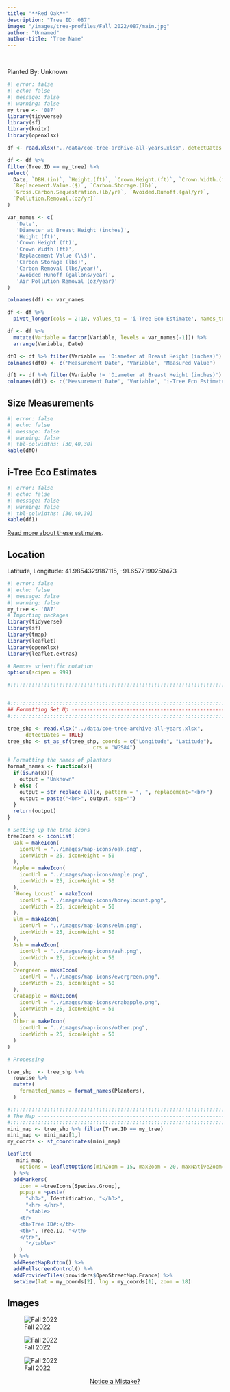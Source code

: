 ```yaml
---
title: "**Red Oak**"
description: "Tree ID: 087"
image: "/images/tree-profiles/Fall 2022/087/main.jpg"
author: "Unnamed"
author-title: 'Tree Name'
---
```


<br>


Planted By:  Unknown



```r
#| error: false
#| echo: false
#| message: false
#| warning: false
my_tree <- '087'
library(tidyverse)
library(sf)
library(knitr)
library(openxlsx)

df <- read.xlsx("../data/coe-tree-archive-all-years.xlsx", detectDates = TRUE)

df <- df %>%
filter(Tree.ID == my_tree) %>%
select(
  Date, `DBH.(in)`, `Height.(ft)`, `Crown.Height.(ft)`, `Crown.Width.(ft)`,
  `Replacement.Value.($)`, `Carbon.Storage.(lb)`,
  `Gross.Carbon.Sequestration.(lb/yr)`, `Avoided.Runoff.(gal/yr)`,
  `Pollution.Removal.(oz/yr)`
)

var_names <- c(
   'Date',
   'Diameter at Breast Height (inches)',
   'Height (ft)',
   'Crown Height (ft)',
   'Crown Width (ft)',
   'Replacement Value (\\$)',
   'Carbon Storage (lbs)',
   'Carbon Removal (lbs/year)',
   'Avoided Runoff (gallons/year)',
   'Air Pollution Removal (oz/year)'
)

colnames(df) <- var_names

df <- df %>%
  pivot_longer(cols = 2:10, values_to = 'i-Tree Eco Estimate', names_to = 'Variable')

df <- df %>%
  mutate(Variable = factor(Variable, levels = var_names[-1])) %>%
  arrange(Variable, Date)

df0 <- df %>% filter(Variable == 'Diameter at Breast Height (inches)')
colnames(df0) <- c('Measurement Date', 'Variable', 'Measured Value')

df1 <- df %>% filter(Variable != 'Diameter at Breast Height (inches)')
colnames(df1) <- c('Measurement Date', 'Variable', 'i-Tree Eco Estimated Value')

```
## **Size Measurements**

```r
#| error: false
#| echo: false
#| message: false
#| warning: false
#| tbl-colwidths: [30,40,30]
kable(df0)
```

## **i-Tree Eco Estimates**

```r
#| error: false
#| echo: false
#| message: false
#| warning: false
#| tbl-colwidths: [30,40,30]
kable(df1)
```


[Read more about these estimates](https://www.itreetools.org/support/resources-overview/i-tree-methods-and-files).

## **Location**

Latitude, Longitude: 41.9854329187115, -91.6577190250473

```r
#| error: false
#| echo: false
#| message: false
#| warning: false
my_tree <- '087'
# Importing packages
library(tidyverse)
library(sf)
library(tmap)
library(leaflet)
library(openxlsx)
library(leaflet.extras)

# Remove scientific notation
options(scipen = 999)

#:::::::::::::::::::::::::::::::::::::::::::::::::::::::::::::::::::::::::::::::


#:::::::::::::::::::::::::::::::::::::::::::::::::::::::::::::::::::::::::::::::
## Formatting Set Up -----------------------------------------------------------
#:::::::::::::::::::::::::::::::::::::::::::::::::::::::::::::::::::::::::::::::

tree_shp <- read.xlsx("../data/coe-tree-archive-all-years.xlsx",
      detectDates = TRUE)
tree_shp <- st_as_sf(tree_shp, coords = c("Longitude", "Latitude"),
                            crs = "WGS84")

# Formatting the names of planters
format_names <- function(x){
  if(is.na(x)){
    output = "Unknown"
  } else {
    output = str_replace_all(x, pattern = ", ", replacement="<br>")
    output = paste("<br>", output, sep="")
  }
  return(output)
}

# Setting up the tree icons
treeIcons <- iconList(
  Oak = makeIcon(
    iconUrl = "../images/map-icons/oak.png",
    iconWidth = 25, iconHeight = 50
  ),
  Maple = makeIcon(
    iconUrl = "../images/map-icons/maple.png",
    iconWidth = 25, iconHeight = 50
  ),
  `Honey Locust` = makeIcon(
    iconUrl = "../images/map-icons/honeylocust.png",
    iconWidth = 25, iconHeight = 50
  ),
  Elm = makeIcon(
    iconUrl = "../images/map-icons/elm.png",
    iconWidth = 25, iconHeight = 50
  ),
  Ash = makeIcon(
    iconUrl = "../images/map-icons/ash.png",
    iconWidth = 25, iconHeight = 50
  ),
  Evergreen = makeIcon(
    iconUrl = "../images/map-icons/evergreen.png",
    iconWidth = 25, iconHeight = 50
  ),
  Crabapple = makeIcon(
    iconUrl = "../images/map-icons/crabapple.png",
    iconWidth = 25, iconHeight = 50
  ),
  Other = makeIcon(
    iconUrl = "../images/map-icons/other.png",
    iconWidth = 25, iconHeight = 50
  )
)

# Processing

tree_shp  <- tree_shp %>% 
  rowwise %>% 
  mutate(
    formatted_names = format_names(Planters),
  )

#:::::::::::::::::::::::::::::::::::::::::::::::::::::::::::::::::::::::::::::::
# The Map ----------------------------------------------------------------------
#:::::::::::::::::::::::::::::::::::::::::::::::::::::::::::::::::::::::::::::::
mini_map <- tree_shp %>% filter(Tree.ID == my_tree)
mini_map <- mini_map[1,]
my_coords <- st_coordinates(mini_map)

leaflet(
   mini_map,
    options = leafletOptions(minZoom = 15, maxZoom = 20, maxNativeZoom=20)
  ) %>%
  addMarkers(
    icon = ~treeIcons[Species.Group],
    popup = ~paste(
      "<h3>", Identification, "</h3>",
      "<hr> </hr>",
      "<table>
    <tr>
    <th>Tree ID#:</th>
    <th>", Tree.ID, "</th>
    </tr>",
      "</table>"
    )
  ) %>%
  addResetMapButton() %>%
  addFullscreenControl() %>%
  addProviderTiles(providers$OpenStreetMap.France) %>%
  setView(lat = my_coords[2], lng = my_coords[1], zoom = 18)

```

## **Images**


 ![Fall 2022](/images/tree-profiles/Fall 2022/087/IMG_6618.jpg)

 ![Fall 2022](/images/tree-profiles/Fall 2022/087/IMG_6619.jpg)

 ![Fall 2022](/images/tree-profiles/Fall 2022/087/main.jpg)

::: column-margin
<center><a class="button" href="https://forms.gle/W6f5nwYxrM33hF4f7">Notice a Mistake?</a></center>
:::
